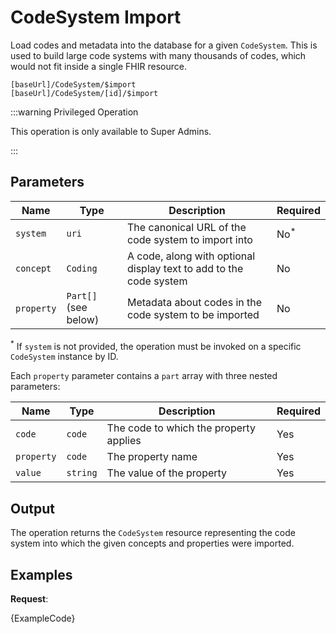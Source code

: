 

# CodeSystem Import

Load codes and metadata into the database for a given `CodeSystem`. This is used to build large code systems with
many thousands of codes, which would not fit inside a single FHIR resource.

```
[baseUrl]/CodeSystem/$import
[baseUrl]/CodeSystem/[id]/$import
```

:::warning Privileged Operation

This operation is only available to Super Admins.

:::

## Parameters

| Name       | Type                 | Description                                                        | Required        |
| ---------- | -------------------- | ------------------------------------------------------------------ | --------------- |
| `system`   | `uri`                | The canonical URL of the code system to import into                | No<sup>\*</sup> |
| `concept`  | `Coding`             | A code, along with optional display text to add to the code system | No              |
| `property` | `Part[]` (see below) | Metadata about codes in the code system to be imported             | No              |

<sup>\*</sup> If `system` is not provided, the operation must be invoked on a specific `CodeSystem` instance by ID.

Each `property` parameter contains a `part` array with three nested parameters:

| Name       | Type     | Description                            | Required |
| ---------- | -------- | -------------------------------------- | -------- |
| `code`     | `code`   | The code to which the property applies | Yes      |
| `property` | `code`   | The property name                      | Yes      |
| `value`    | `string` | The value of the property              | Yes      |

## Output

The operation returns the `CodeSystem` resource representing the code system into which the given concepts and
properties were imported.

## Examples

**Request**:

<MedplumCodeBlock language="ts" selectBlocks="import">
  {ExampleCode}
</MedplumCodeBlock>
